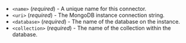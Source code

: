 - `<name>` (_required_) - A unique name for this connector.
- `<uri>` (_required_) - The MongoDB instance connection string.
- `<database>` (_required_) - The name of the database on the instance.
- `<collection>` (_required_) - The name of the collection within the database.